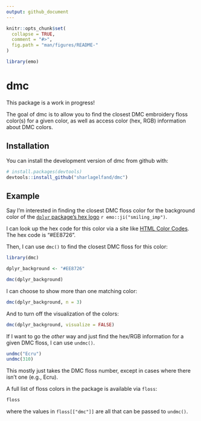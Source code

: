 ```yaml
---
output: github_document
---
```


<!-- README.md is generated from README.Rmd. Please edit that file -->

```r
knitr::opts_chunk$set(
  collapse = TRUE,
  comment = "#>",
  fig.path = "man/figures/README-"
)

library(emo)
```

# dmc

<!-- badges: start -->
<!-- badges: end -->

This package is a work in progress!

The goal of dmc is to allow you to find the closest DMC embroidery floss color(s) for a given color, as well as access color (hex, RGB) information about DMC colors.

## Installation

You can install the development version of dmc from github with:

``` r
# install.packages(devtools)
devtools::install_github("sharlagelfand/dmc")
```

## Example

Say I'm interested in finding the closest DMC floss color for the background color of the [`dplyr` package's hex logo](https://github.com/tidyverse/dplyr/blob/master/man/figures/logo.png) `r emo::ji("smiling_imp")`.

I can look up the hex code for this color via a site like [HTML Color Codes](https://html-color-codes.info/colors-from-image/). The hex code is "#EE8726".

Then, I can use `dmc()` to find the closest DMC floss for this color:

```r
library(dmc)

dplyr_background <- "#EE8726"

dmc(dplyr_background)
```

I can choose to show more than one matching color:

```r
dmc(dplyr_background, n = 3)
```

And to turn off the visualization of the colors:

```r
dmc(dplyr_background, visualize = FALSE)
```

If I want to go the *other* way and just find the hex/RGB information for a given DMC floss, I can use `undmc()`.

```r
undmc("Ecru")
undmc(310)
```

This mostly just takes the DMC floss number, except in cases where there isn't one (e.g., Ecru).

A full list of floss colors in the package is available via `floss`:

```r
floss
```

where the values in `floss[["dmc"]]` are all that can be passed to `undmc()`.
